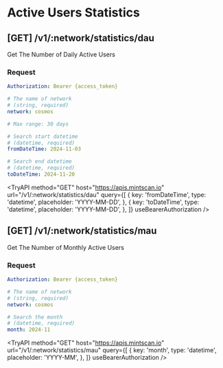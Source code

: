 
# Active Users Statistics

## **[GET]** /v1/:network/statistics/dau

Get The Number of Daily Active Users

### Request

```yaml filename="Headers"
Authorization: Bearer {access_token}
```

```yaml filename="Parameters"
# The name of network
# (string, required)
network: cosmos
```

```yaml filename="Queries"
# Max range: 30 days

# Search start datetime
# (datetime, required)
fromDateTime: 2024-11-03

# Search end datetime
# (datetime, required)
toDateTime: 2024-11-20
```

<TryAPI
  method="GET"
  host="https://apis.mintscan.io"
  url="/v1/:network/statistics/dau"
  query={[
    {
      key: 'fromDateTime',
      type: 'datetime',
      placeholder: 'YYYY-MM-DD',
    },
    {
      key: 'toDateTime',
      type: 'datetime',
      placeholder: 'YYYY-MM-DD',
    },
  ]}
  useBearerAuthorization
/>

## **[GET]** /v1/:network/statistics/mau

Get The Number of Monthly Active Users

### Request

```yaml filename="Headers"
Authorization: Bearer {access_token}
```

```yaml filename="Parameters"
# The name of network
# (string, required)
network: cosmos
```

```yaml filename="Queries"
# Search the month
# (datetime, required)
month: 2024-11
```

<TryAPI
  method="GET"
  host="https://apis.mintscan.io"
  url="/v1/:network/statistics/mau"
  query={[
    {
      key: 'month',
      type: 'datetime',
      placeholder: 'YYYY-MM',
    },
  ]}
  useBearerAuthorization
/>
